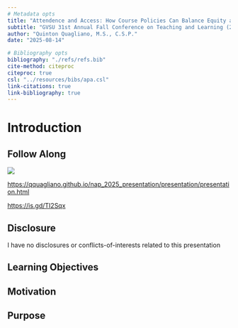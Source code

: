 ```yaml
---
# Metadata opts
title: "Attendence and Access: How Course Policies Can Balance Equity and Rigor During In-Person Classes"
subtitle: "GVSU 31st Annual Fall Conference on Teaching and Learning (2025)"
author: "Quinton Quagliano, M.S., C.S.P."
date: "2025-08-14"

# Bibliography opts
bibliography: "./refs/refs.bib"
cite-method: citeproc
citeproc: true
csl: "../resources/bibs/apa.csl"
link-citations: true
link-bibliography: true
---
```


# Introduction

## Follow Along

::: {.r-stack}

![](./imgs/frame.png)

:::

::: {.r-stack}

<https://qquagliano.github.io/nap_2025_presentation/presentation/presentation.html>

:::

::: {.r-stack}

<https://is.gd/TI2Sqx>

:::

## Disclosure

I have no disclosures or conflicts-of-interests related to this presentation

## Learning Objectives

## Motivation

## Purpose
